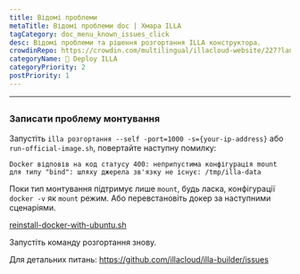 ```yaml
---
title: Відомі проблеми
metaTitle: Відомі проблеми doc | Хмара ILLA
tagCategory: doc_menu_known_issues_click
desc: Відомі проблеми та рішення розгортання ILLA конструктора.
crowdinRepo: https://crowdin.com/multilingual/illacloud-website/227?languages=uk&filter=basic&value=0
categoryName: 👷 Deploy ILLA
categoryPriority: 2
postPriority: 1
---
```


* * *

## <h2 hidden>Відомі проблеми</h2>

### Записати проблему монтування

Запустіть `illa розгортання --self -port=1000 -s={your-ip-address}` або `run-official-image.sh`, повертайте наступну помилку:

`Docker відповів на код статусу 400: неприпустима конфігурація mount для типу "bind": шляху джерела зв'язку не існує: /tmp/illa-data`

Поки тип монтування підтримує лише `mount`, будь ласка, конфігурації `docker -v` як `mount` режим. Або перевстановіть докер за наступними сценаріями.

[reinstall-docker-with-ubuntu.sh](https://github.com/illacloud/deploy-illa-manually/blob/main/utils/reinstall-docker-with-ubuntu.sh)

Запустіть команду розгортання знову.

Для детальних питань: https://github.com/illacloud/illa-builder/issues
